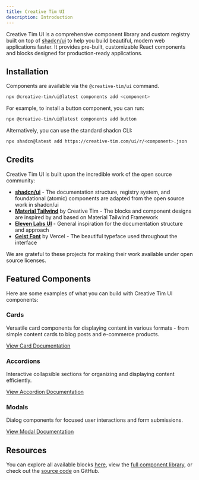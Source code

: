 ```yaml
---
title: Creative Tim UI
description: Introduction
---
```


Creative Tim UI is a comprehensive component library and custom registry built on top of [shadcn/ui](https://ui.shadcn.com/) to help you build beautiful, modern web applications faster. It provides pre-built, customizable React components and blocks designed for production-ready applications.

## Installation

Components are available via the `@creative-tim/ui` command.

```bash
npx @creative-tim/ui@latest components add <component>
```

For example, to install a button component, you can run:

```bash
npx @creative-tim/ui@latest components add button
```

Alternatively, you can use the standard shadcn CLI:

```bash
npx shadcn@latest add https://creative-tim.com/ui/r/<component>.json
```

## Credits

Creative Tim UI is built upon the incredible work of the open source community:

- **[shadcn/ui](https://ui.shadcn.com/)** - The documentation structure, registry system, and foundational (atomic) components are adapted from the open source work in shadcn/ui
- **[Material Tailwind](https://material-tailwind.com)** by Creative Tim - The blocks and component designs are inspired by and based on Material Tailwind Framework
- **[Eleven Labs UI](https://github.com/elevenlabs/elevenlabs-ui)** - General inspiration for the documentation structure and approach
- **[Geist Font](https://vercel.com/font)** by Vercel - The beautiful typeface used throughout the interface

We are grateful to these projects for making their work available under open source licenses.

## Featured Components

Here are some examples of what you can build with Creative Tim UI components:

### Cards

Versatile card components for displaying content in various formats - from simple content cards to blog posts and e-commerce products.

<ComponentPreview
  name="card-demo"
  title="Card Examples"
  hideCode={true}
  description="Multiple card variations including plain, blog, and e-commerce styles."
/>

[View Card Documentation](/docs/components/card)

### Accordions

Interactive collapsible sections for organizing and displaying content efficiently.

<ComponentPreview
  name="accordion-demo"
  title="Accordion Examples"
  hideCode={true}
  description="Basic, multiple selection, and styled accordion variations."
/>

[View Accordion Documentation](/docs/components/accordion)

### Modals

Dialog components for focused user interactions and form submissions.

<ComponentPreview
  name="modal-demo"
  title="Modal Examples"
  hideCode={true}
  description="Simple confirmation dialogs and form modals."
/>

[View Modal Documentation](/docs/components/modal)

## Resources

You can explore all available blocks [here](/blocks), view the [full component library](/docs/components), or check out the [source code](https://github.com/creativetimofficial/ui) on GitHub.
